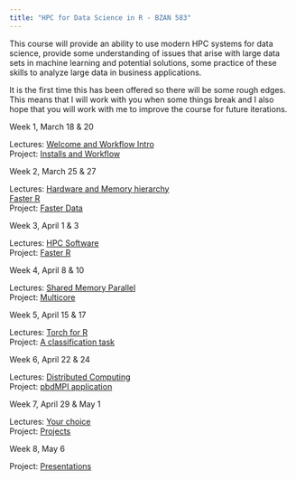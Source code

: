 ```yaml
---
title: "HPC for Data Science in R - BZAN 583"
---
```


This course will provide an ability to use modern HPC systems for data science, provide some understanding of issues that arise with large data sets in machine learning and potential solutions, some practice of these skills to analyze large data in business applications.

It is the first time this has been offered so there will be some rough edges. This means that I will work with you when some things break and I also hope that you will work with me to improve the course for future iterations.

```{=html}
<!-- FIX and uncomment, also rename index.mask_qmd back to index.qmd
Week 0, Before March 18

Prerequisites: [Before we Start: Prerequisites](materials/lectures/0-prerequisite)
-->
```
::: {layout="[1,2]"}
Week 1, March 18 & 20

Lectures: [Welcome and Workflow Intro](materials/lectures/1-welcome_workflow)\
Project: [Installs and Workflow](materials/projects/1-workflow) 
<!--
workflow practice starts with faster examples and timing.
compare lapply sum, coulumnSums(), and tidyverse sum of taxi data subset
downloading packages practice
-->

Week 2, March 25 & 27

Lectures: [Hardware and Memory hierarchy](materials/lectures/2-hardware)\
[Faster R](materials/lectures/2b-faster)\
Project: [Faster Data](materials/projects/2-faster) 
<!-- double down on faster with memory hierarchy examples -->

Week 3, April 1 & 3

Lectures: [HPC Software](materials/lectures/3-software)\
Project: [Faster R](materials/projects/3-library) 
<!-- start library parallel FlexiBLAS & OpenBLAS -->

Week 4, April 8 & 10

Lectures: [Shared Memory Parallel](materials/lectures/4-shared_mem)\
Project: [Multicore](materials/projects/4-mclapply) 
<!-- mclapply examples -->

Week 5, April 15 & 17

Lectures: [Torch for R](materials/lectures/5-nn_torch)\
Project: [A classification task](materials/projects/5-nn_torch) 
<!-- NN torch week? -->

Week 6, April 22 & 24

Lectures: [Distributed Computing](materials/lectures/6-distributed)\
Project: [pbdMPI application](materials/projects/6-mpi) 
<!-- simple distributed (mapreduce & spmd MPI) and projects -->

Week 7, April 29 & May 1

Lectures: [Your choice](materials/lectures/7-projects)\
Project: [Projects](materials/projects/7-projects) 
<!-- concentrate projects -->

Week 8, May 6

Project: [Presentations](materials/lectures/8-presentations)
:::
